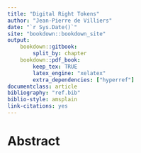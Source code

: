 ```yaml
---
title: "Digital Right Tokens"
author: "Jean-Pierre de Villiers"
date: "`r Sys.Date()`"
site: "bookdown::bookdown_site"
output:
    bookdown::gitbook:
        split_by: chapter
    bookdown::pdf_book:
        keep_tex: TRUE
        latex_engine: "xelatex"
        extra_dependencies: ["hyperref"]
documentclass: article
bibliography: "ref.bib"
biblio-style: amsplain
link-citations: yes
---
```


# Abstract {-}

\newpage{}
